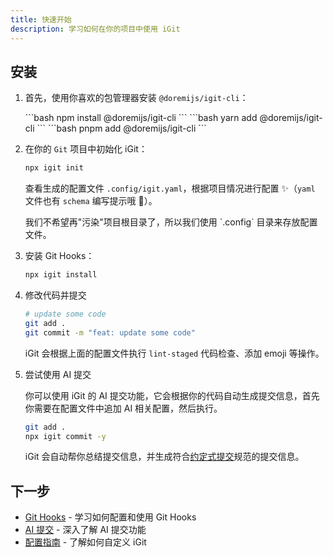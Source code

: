```yaml
---
title: 快速开始
description: 学习如何在你的项目中使用 iGit
---
```



## 安装

<Steps>

1. 首先，使用你喜欢的包管理器安装 `@doremijs/igit-cli`：

    <Tabs>
      <TabItem label="npm">
      ```bash
      npm install @doremijs/igit-cli
      ```
      </TabItem>
      <TabItem label="yarn">
      ```bash
      yarn add @doremijs/igit-cli
      ```
      </TabItem>
      <TabItem label="pnpm">
      ```bash
      pnpm add @doremijs/igit-cli
      ```
      </TabItem>
    </Tabs>

2. 在你的 `Git` 项目中初始化 iGit：

    ```bash
    npx igit init
    ```
    查看生成的配置文件 `.config/igit.yaml`，根据项目情况进行配置 ✨（`yaml` 文件也有 `schema` 编写提示哦 🎉）。

    <Aside>我们不希望再"污染"项目根目录了，所以我们使用 `.config` 目录来存放配置文件。</Aside>

3. 安装 Git Hooks：

    ```bash
    npx igit install
    ```

4. 修改代码并提交

    ```bash
    # update some code
    git add .
    git commit -m "feat: update some code"
    ```

    iGit 会根据上面的配置文件执行 `lint-staged` 代码检查、添加 emoji 等操作。

5. 尝试使用 AI 提交

    你可以使用 iGit 的 AI 提交功能，它会根据你的代码自动生成提交信息，首先你需要在配置文件中追加 AI 相关配置，然后执行。

    ```bash
    git add .
    npx igit commit -y
    ```

    iGit 会自动帮你总结提交信息，并生成符合[约定式提交](https://www.conventionalcommits.org/zh-hans/)规范的提交信息。

</Steps>

## 下一步

- [Git Hooks](../hooks/) - 学习如何配置和使用 Git Hooks
- [AI 提交](../ai-commit/) - 深入了解 AI 提交功能
- [配置指南](../configuration/) - 了解如何自定义 iGit

